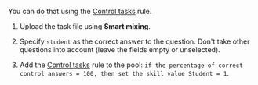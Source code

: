 <Cut title="How do I automatically assign skills based on Toloker responses to my questions?">

You can do that using the [Control tasks](/docs/guide/goldenset) rule.

1. Upload the task file using **Smart mixing**.

1. Specify `student` as the correct answer to the question. Don't take other questions into account (leave the fields empty or unselected).

1. Add the [Control tasks](/docs/guide/goldenset) rule to the pool: `if the percentage of correct control answers = 100, then set the skill value Student = 1`.

<Cut title="See the screenshot">

<Image width="700px" withBackground imageId="1675426563751" alt="" />

</Cut>

</Cut>
